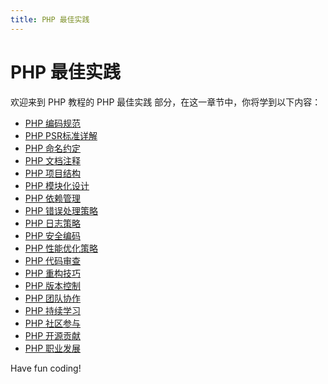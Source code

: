 ```yaml
---
title: PHP 最佳实践
---
```


# PHP 最佳实践

欢迎来到 PHP 教程的 PHP 最佳实践 部分，在这一章节中，你将学到以下内容：

- [PHP 编码规范](./0-php-coding-standards.mdx)
- [PHP PSR标准详解](./1-detailed-explanation-of-php-psr-standard.mdx)
- [PHP 命名约定](./2-php-naming-conventions.mdx)
- [PHP 文档注释](./3-php-documentation-comments.mdx)
- [PHP 项目结构](./4-php-project-structure.mdx)
- [PHP 模块化设计](./5-php-modular-design.mdx)
- [PHP 依赖管理](./6-php-dependency-management.mdx)
- [PHP 错误处理策略](./7-php-error-handling-strategy.mdx)
- [PHP 日志策略](./8-php-log-strategy.mdx)
- [PHP 安全编码](./9-php-secure-coding.mdx)
- [PHP 性能优化策略](./10-php-performance-optimization-strategy.mdx)
- [PHP 代码审查](./11-php-code-review.mdx)
- [PHP 重构技巧](./12-php-refactoring-tips.mdx)
- [PHP 版本控制](./13-php-version-control.mdx)
- [PHP 团队协作](./14-php-team-collaboration.mdx)
- [PHP 持续学习](./15-php-continuous-learning.mdx)
- [PHP 社区参与](./16-php-community-participation.mdx)
- [PHP 开源贡献](./17-php-open-source-contribution.mdx)
- [PHP 职业发展](./18-php-career-development.mdx)

Have fun coding!